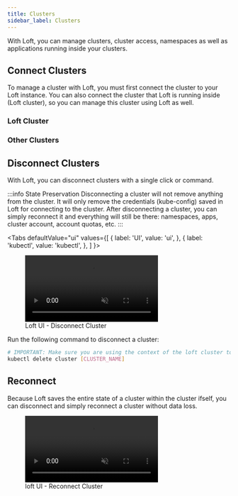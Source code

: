 ```yaml
---
title: Clusters
sidebar_label: Clusters
---
```



With Loft, you can manage clusters, cluster access, namespaces as well as applications running inside your clusters.

## Connect Clusters
To manage a cluster with Loft, you must first connect the cluster to your Loft instance. You can also connect the cluster that Loft is running inside (Loft cluster), so you can manage this cluster using Loft as well.

### Loft Cluster

<ConnectLoftClusterFragment/>


### Other Clusters

<ConnectOtherClusterFragment/>


## Disconnect Clusters
With Loft, you can disconnect clusters with a single click or command.

:::info State Preservation
Disconnecting a cluster will not remove anything from the cluster. It will only remove the credentials (kube-config) saved in Loft for connecting to the cluster. After disconnecting a cluster, you can simply reconnect it and everything will still be there: namespaces, apps, cluster account, account quotas, etc.
:::

<Tabs
  defaultValue="ui"
  values={[
    { label: 'UI', value: 'ui', },
    { label: 'kubectl', value: 'kubectl', },
  ]
}>
<TabItem value="ui">

<figure class="frame">
  <video controls loop autoplay="true" muted>
    <source src="/docs/media/ui/clusters/disconnect-cluster.mp4" type="video/mp4" />
  </video>
  <figcaption>Loft UI - Disconnect Cluster</figcaption>
</figure>

</TabItem>

<TabItem value="kubectl">

Run the following command to disconnect a cluster:
```bash
# IMPORTANT: Make sure you are using the context of the loft cluster to run this command
kubectl delete cluster [CLUSTER_NAME]
```

</TabItem>

</Tabs>


## Reconnect
Because Loft saves the entire state of a cluster within the cluster ifself, you can disconnect and simply reconnect a cluster without data loss.

<figure class="frame">
  <video controls loop autoplay="true" muted>
    <source src="/docs/media/ui/clusters/reconnect-cluster.mp4" type="video/mp4" />
  </video>
  <figcaption>loft UI - Reconnect Cluster</figcaption>
</figure>
